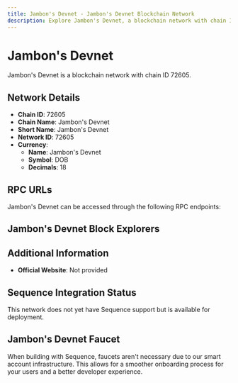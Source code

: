 ```yaml
--- 
title: Jambon's Devnet - Jambon's Devnet Blockchain Network
description: Explore Jambon's Devnet, a blockchain network with chain ID 72605. Learn about its native currency, Jambon's Devnet, and how to interact with the network.
---
```


# Jambon's Devnet

Jambon's Devnet is a blockchain network with chain ID 72605.

## Network Details

- **Chain ID**: 72605
- **Chain Name**: Jambon's Devnet
- **Short Name**: Jambon's Devnet
- **Network ID**: 72605
- **Currency**: 
  - **Name**: Jambon's Devnet
  - **Symbol**: DOB
  - **Decimals**: 18

## RPC URLs

Jambon's Devnet can be accessed through the following RPC endpoints:



## Jambon's Devnet Block Explorers



## Additional Information

- **Official Website**: Not provided

## Sequence Integration Status

This network does not yet have Sequence support but is available for deployment.

## Jambon's Devnet Faucet

When building with Sequence, faucets aren't necessary due to our smart account infrastructure. This allows for a smoother onboarding process for your users and a better developer experience.
